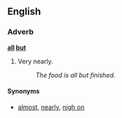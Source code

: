 ==English==
===Adverb===
'''[[all]] [[but]]'''

#Very nearly.
#:''The food is all but finished.''
<!--Note: Do not add the sense "all except", as in "all but three of them were left", as it is not a set phrase and its meaning can be derived from "all" and "but"-->

====Synonyms====
*[[almost]], [[nearly]], [[nigh on]]
